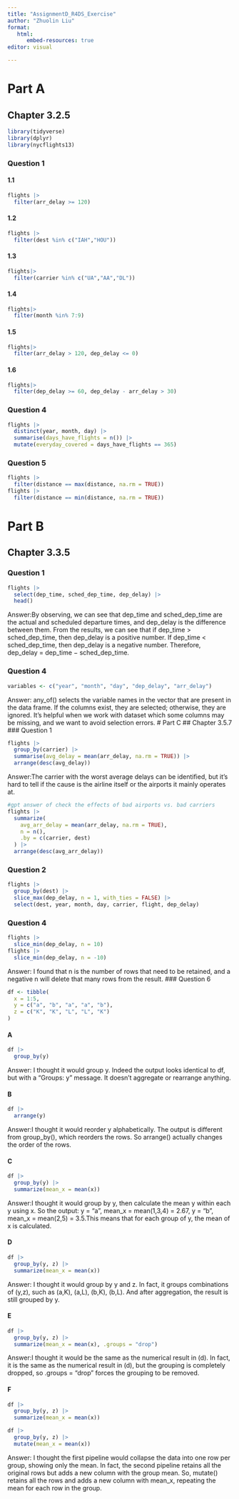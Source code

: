 ```yaml
---
title: "AssignmentD_R4DS_Exercise"
author: "Zhuolin Liu"
format: 
   html:
      embed-resources: true
editor: visual

---
```


# Part A
## Chapter 3.2.5
```r
library(tidyverse)
library(dplyr)
library(nycflights13)
```

### Question 1
#### 1.1
```r
flights |>
  filter(arr_delay >= 120)
```
#### 1.2
```r
flights |>
  filter(dest %in% c("IAH","HOU"))
```

#### 1.3
```r
flights|>
  filter(carrier %in% c("UA","AA","DL"))
```

#### 1.4
```r
flights|>
  filter(month %in% 7:9)
```

#### 1.5
```r
flights|>
  filter(arr_delay > 120, dep_delay <= 0)
```

#### 1.6
```r
flights|>
  filter(dep_delay >= 60, dep_delay - arr_delay > 30)
```

### Question 4
```r
flights |>
  distinct(year, month, day) |>
  summarise(days_have_flights = n()) |>
  mutate(everyday_covered = days_have_flights == 365)
```

### Question 5
```r
flights |>
  filter(distance == max(distance, na.rm = TRUE))
flights |>
  filter(distance == min(distance, na.rm = TRUE))
```

# Part B
## Chapter 3.3.5
### Question 1
```r
flights |>
  select(dep_time, sched_dep_time, dep_delay) |>
  head()
```
Answer:By observing, we can see that dep_time and sched_dep_time are the actual and scheduled departure times, and dep_delay is the difference between them. From the results, we can see that if dep_time > sched_dep_time, then dep_delay is a positive number. If dep_time < sched_dep_time, then dep_delay is a negative number. Therefore, dep_delay = dep_time − sched_dep_time.

### Question 4
```r
variables <- c("year", "month", "day", "dep_delay", "arr_delay")
```
Answer: any_of() selects the variable names in the vector that are present in the data frame. If the columns exist, they are selected; otherwise, they are ignored. It’s helpful when we work with dataset which some columns may be missing, and we want to avoid selection errors.
# Part C
## Chapter 3.5.7
### Question 1
```r
flights |>
  group_by(carrier) |>
  summarise(avg_delay = mean(arr_delay, na.rm = TRUE)) |>
  arrange(desc(avg_delay))
```
Answer:The carrier with the worst average delays can be identified, but it’s hard to tell if the cause is the airline itself or the airports it mainly operates at.
```r
#gpt answer of check the effects of bad airports vs. bad carriers
flights |>
  summarize(
    avg_arr_delay = mean(arr_delay, na.rm = TRUE),
    n = n(),
    .by = c(carrier, dest)
  ) |>
  arrange(desc(avg_arr_delay))
```

### Question 2
```r
flights |>
  group_by(dest) |>
  slice_max(dep_delay, n = 1, with_ties = FALSE) |>
  select(dest, year, month, day, carrier, flight, dep_delay)
```

### Question 4
```r
flights |> 
  slice_min(dep_delay, n = 10)
flights |> 
  slice_min(dep_delay, n = -10)
```
Answer: I found that n is the number of rows that need to be retained, and a negative n will delete that many rows from the result.
### Question 6
```r
df <- tibble(
  x = 1:5,
  y = c("a", "b", "a", "a", "b"),
  z = c("K", "K", "L", "L", "K")
)
```
#### A
```r
df |>
  group_by(y)
```
Answer: I thought it would group y.
Indeed the output looks identical to df, but with a "Groups: y" message. It doesn't aggregate or rearrange anything.

#### B
```r
df |>
  arrange(y)
```
Answer:I thought it would reorder y alphabetically.
The output is different from group_by(), which reorders the rows. So arrange() actually changes the order of the rows.

#### C
```r
df |>
  group_by(y) |>
  summarize(mean_x = mean(x))
```
Answer:I thought it would group by y, then calculate the mean y within each y using x.
So the output: y = "a", mean_x = mean(1,3,4) = 2.67, y = "b", mean_x = mean(2,5) = 3.5.This means that for each group of y, the mean of x is calculated.

#### D
```r
df |>
  group_by(y, z) |>
  summarize(mean_x = mean(x))
```
Answer: I thought it would group by y and z.
In fact, it groups combinations of (y,z), such as (a,K), (a,L), (b,K), (b,L). And after aggregation, the result is still grouped by y.


#### E
```r
df |>
  group_by(y, z) |>
  summarize(mean_x = mean(x), .groups = "drop")
```
Answer:I thought it would be the same as the numerical result in (d).
In fact, it is the same as the numerical result in (d), but the grouping is completely dropped, so .groups = "drop" forces the grouping to be removed.

#### F
```r
df |>
  group_by(y, z) |>
  summarize(mean_x = mean(x))

df |>
  group_by(y, z) |>
  mutate(mean_x = mean(x))
```
Answer: I thought the first pipeline would collapse the data into one row per group, showing only the mean.
In fact, the second pipeline retains all the original rows but adds a new column with the group mean. So, mutate() retains all the rows and adds a new column with mean_x, repeating the mean for each row in the group.


